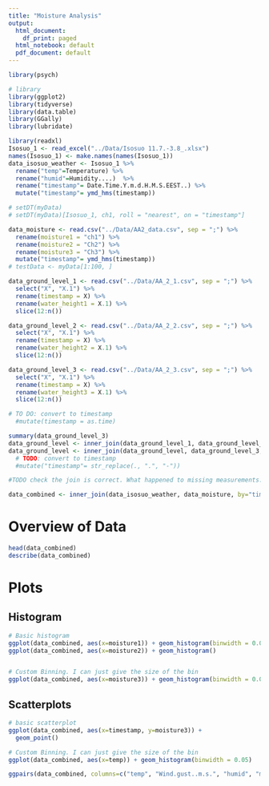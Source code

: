 ```yaml
---
title: "Moisture Analysis"
output:
  html_document:
    df_print: paged
  html_notebook: default
  pdf_document: default
---
```

```r
library(psych)

# library
library(ggplot2)
library(tidyverse)
library(data.table)
library(GGally)
library(lubridate)
```
```r
library(readxl)
Isosuo_1 <- read_excel("../Data/Isosuo 11.7.-3.8_.xlsx")
names(Isosuo_1) <- make.names(names(Isosuo_1))
data_isosuo_weather <- Isosuo_1 %>%
  rename("temp"=Temperature) %>%
  rename("humid"=Humidity....)  %>%
  rename("timestamp"= Date.Time.Y.m.d.H.M.S.EEST..) %>% 
  mutate("timestamp"= ymd_hms(timestamp))

# setDT(myData)
# setDT(myData)[Isosuo_1, ch1, roll = "nearest", on = "timestamp"]

```


```r
data_moisture <- read.csv("../Data/AA2_data.csv", sep = ";") %>% 
  rename(moisture1 = "ch1") %>% 
  rename(moisture2 = "Ch2") %>% 
  rename(moisture3 = "Ch3") %>% 
  mutate("timestamp"= ymd_hms(timestamp))
# testData <- myData[1:100, ]
```

```r
data_ground_level_1 <- read.csv("../Data/AA_2_1.csv", sep = ";") %>% 
  select("X", "X.1") %>% 
  rename(timestamp = X) %>%
  rename(water_height1 = X.1) %>%
  slice(12:n())

data_ground_level_2 <- read.csv("../Data/AA_2_2.csv", sep = ";") %>% 
  select("X", "X.1") %>% 
  rename(timestamp = X) %>%
  rename(water_height2 = X.1) %>%
  slice(12:n())

data_ground_level_3 <- read.csv("../Data/AA_2_3.csv", sep = ";") %>% 
  select("X", "X.1") %>% 
  rename(timestamp = X) %>%
  rename(water_height3 = X.1) %>%
  slice(12:n()) 

# TO DO: convert to timestamp
  #mutate(timestamp = as.time)

summary(data_ground_level_3)
data_ground_level <- inner_join(data_ground_level_1, data_ground_level_2, by="timestamp")
data_ground_level <- inner_join(data_ground_level, data_ground_level_3, by="timestamp")
  # TODO: convert to timestamp
  #mutate("timestamp"= str_replace(., ".", "-"))

#TODO check the join is correct. What happened to missing measurements. Why there is more data
```
```r
data_combined <- inner_join(data_isosuo_weather, data_moisture, by="timestamp")
```



# Overview of Data
```r
head(data_combined)
describe(data_combined)
```
# Plots
## Histogram
```r
# Basic histogram
ggplot(data_combined, aes(x=moisture1)) + geom_histogram(binwidth = 0.005)
ggplot(data_combined, aes(x=moisture2)) + geom_histogram()


# Custom Binning. I can just give the size of the bin
ggplot(data_combined, aes(x=moisture3)) + geom_histogram(binwidth = 0.00001)


```
## Scatterplots
```r
# basic scatterplot
ggplot(data_combined, aes(x=timestamp, y=moisture3)) + 
  geom_point()
```

```r
# Custom Binning. I can just give the size of the bin
ggplot(data_combined, aes(x=temp)) + geom_histogram(binwidth = 0.05)


```

```r
ggpairs(data_combined, columns=c("temp", "Wind.gust..m.s.", "humid", "moisture1", "moisture2", "moisture3"))
```

